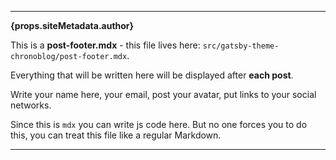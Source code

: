 <hr />

<p><b>{props.siteMetadata.author}</b></p>

This is a **post-footer.mdx** - this file lives here: `src/gatsby-theme-chronoblog/post-footer.mdx`.

Everything that will be written here will be displayed after **each post**.

Write your name here, your email, post your avatar, put links to your social networks.

Since this is `mdx` you can write js code here. But no one forces you to do this, you can treat this file like a regular Markdown.

<hr />
